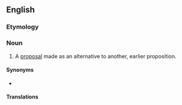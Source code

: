 ==English==

===Etymology===
{{prefix|en|counter|proposition}}

===Noun===
{{en-noun}}

# A [[proposal]] made as an alternative to another, earlier proposition.

====Synonyms====
* {{l|en|counterproposal}}

====Translations====
{{trans-see|counterproposal}}